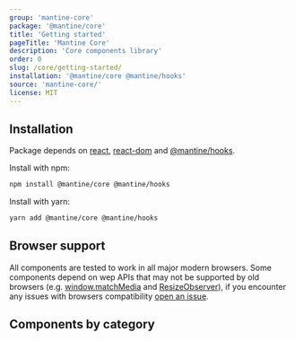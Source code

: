 ```yaml
---
group: 'mantine-core'
package: '@mantine/core'
title: 'Getting started'
pageTitle: 'Mantine Core'
description: 'Core components library'
order: 0
slug: /core/getting-started/
installation: '@mantine/core @mantine/hooks'
source: 'mantine-core/'
license: MIT
---
```



## Installation

Package depends on [react](https://www.npmjs.com/package/react), [react-dom](https://www.npmjs.com/package/react-dom) and [@mantine/hooks](https://www.npmjs.com/package/@mantine/hooks).

Install with npm:

```sh
npm install @mantine/core @mantine/hooks
```

Install with yarn:

```sh
yarn add @mantine/core @mantine/hooks
```

## Browser support

All components are tested to work in all major modern browsers.
Some components depend on wep APIs that may not be supported by old browsers (e.g. [window.matchMedia](https://developer.mozilla.org/en-US/docs/Web/API/Window/matchMedia) and [ResizeObserver](https://developer.mozilla.org/en-US/docs/Web/API/ResizeObserver)),
if you encounter any issues with browsers compatibility [open an issue](https://github.com/mantinedev/mantine/issues/new).

## Components by category

<CoreGroups />
